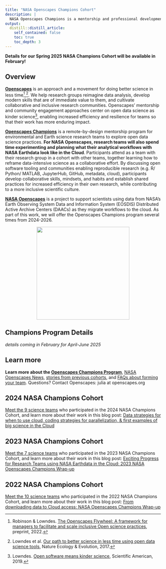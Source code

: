 ```yaml
---
title: "NASA Openscapes Champions Cohort"
description: |
  NASA Openscapes Champions is a mentorship and professional development opportunity for research teams using data from NASA Distributed Active Archive Centers (DAACs) and interested in open science and migrating their analytical workflows to the cloud. 
output:
  distill::distill_article:
    self_contained: false
    toc: true
    toc_depth: 3
---
```


<!---**Join us for our Spring 2024 NASA Champions Cohort, details below!** --->

**Details for our Spring 2025 NASA Champions Cohort will be available in February!**


## Overview

[**Openscapes**](https://openscapes.org) is an approach and a movement for doing better science in less time[^1],[^2]. We help research groups reimagine data analysis, develop modern skills that are of immediate value to them, and cultivate collaborative and inclusive research communities. Openscapes' mentorship and community engagement approaches center on open data science as kinder science[^3], enabling increased efficiency and resilience for teams so that their work has more enduring impact.

[^1]: Robinson & Lowndes. [The Openscapes Flywheel: A framework for managers to facilitate and scale inclusive Open science practices](https://eartharxiv.org/repository/view/4560/), preprint, 2022.

[^2]: Lowndes et al. [Our path to better science in less time using open data science tools](https://nature.com/articles/s41559-017-0160), Nature Ecology & Evolution, 2017.

[^3]: Lowndes. [Open software means kinder science](https://blogs.scientificamerican.com/observations/open-software-means-kinder-science), Scientific American, 2019.

[**Openscapes Champions**](https://openscapes.org/champions) is a remote-by-design mentorship program for environmental and Earth science research teams to explore open data science practices. **For NASA Openscapes, research teams will also spend time experimenting and planning what their analytical workflows with NASA Earthdata look like in the Cloud**. Participants attend as a team with their research group in a cohort with other teams, together learning how to reframe data-intensive science as a collaborative effort. By discussing open software tooling and communities enabling reproducible research (e.g. R/ Python/ MATLAB, JupyterHub, GitHub, metadata, cloud), participants develop collaborative skills, mindsets, and habits and establish shared practices for increased efficiency in their own research, while contributing to a more inclusive scientific culture.

[**NASA Openscapes**](https://nasa-openscapes.github.io) is a project to support scientists using data from NASA's Earth Observing System Data and Information System (EOSDIS) Distributed Active Archive Centers (DAACs) as they migrate workflows to the cloud. As part of this work, we will offer the Openscapes Champions program several times from 2024-2026.

<center><img src="images/nasa-openscapes.png" width="300px"/></center>

## Champions Program Details

*details coming in February for April-June 2025*

<!---
**This NASA Openscapes Champions Cohort will run from April-May 2024!** We will meet as a cohort five times over two months, on alternating Wednesdays, with additional optional coworking times. 

-   **Dates:** April 3, 17, May 1, 15, 29.
-   **Times:** 10:00-11:30 am Pacific Time
-   **Where:** remotely, via Zoom
-   **What we learn:** details coming soon, see the [2023 cohort webpage](https://nasa-openscapes.github.io/2023-nasa-champions/)
-   **Who:** Cohort of 7 research groups that work with NASA Earthdata and interested in workflows in the Cloud. Each team consists of a team lead (faculty, principal investigator, etc) and up to 4 team members of your choice (graduate students, post docs, research techs, etc). Teams can also be collaborating in other ways and do not need to be a formal research group.
-   **Cost:** Free; this opportunity is supported by NASA funding to Openscapes
-   **Expected time commitment:** 8hrs/month for 2 months is a minimum expected time commitment. This accounts for 3 hours/month of synchronous Cohort Calls, optional Coworking hours, and team Seaside Chats where you plan with your research group to strengthen shared workflows.

## Nominate your team for Spring 2024

**Nominate your team by completing [this Google Form](https://forms.gle/N5TuCwUXQPipL8Y77) by March 19, 2024** - date extended. This opportunity is open only to research groups that work with data from [NASA Data Centers [DAACs]](https://www.earthdata.nasa.gov/eosdis/daacs). Priority will be given to researchers using data from DAACs participating in Openscapes this year: LP DAAC, NSIDC, PO.DAAC, GES DISC, ASDC, ORNL DAAC, ASDC, OBDAAC, LAADS, GHRC, SEDAC, and ASF.

Please submit one nomination per team, preferably by the team lead (faculty, principal investigator, etc). Participants from previous cohorts are welcome. We will confirm participation on a rolling basis.


--->

## Learn more



<!---

[eScience Hackweeks](https://escience.washington.edu/using-data-science/hackweeks/) share Openscapes' goals of supporting research teams with inclusive open science practices for data-intensive science, and our events are designed with complementary structure to support these goals. The Champions Program supports teams in discussion-based planning and mindsets and meets virtually for 1.5 hours every other week for 2 months. eScience Hackweeks support hands-on skillbuilding and projects and meet daily for 5-10 days. NASA Openscapes is partnering with eScience to share lessons learned and better support researchers together, and **we invite researchers to participate in both Openscapes Champions and eScience Hackweeks to learn and deepen your skills for long-term workflow change for modern science**. Upcoming Hackweeks: 

-   [https://icesat-2.hackweek.io](https://icesat-2.hackweek.io/)  Aug 7-11

-   [https://oceanhackweek.org](https://oceanhackweek.org/)  likely August

--->

**Learn more about the [Openscapes Champions Program](https://openscapes.org/champions)**, [NASA Openscapes News](news.qmd), [stories from previous cohorts](https://openscapes.org/blog#category=champions), and [FAQs about forming your team](https://openscapes.org/faq). Questions? Contact Openscapes: julia at openscapes.org


## 2024 NASA Champions Cohort

[Meet the 9 science teams](https://nasa-openscapes.github.io/2024-nasa-champions/) who participated in the 2024 NASA Champions Cohort, and learn more about their work in this blog post: [Data strategies for when to use cloud, coding strategies for parallelization, & first examples of big science in the Cloud](https://nasa-openscapes.github.io/news/2024-07-24-2024-nasa-champions-cohort/)


## 2023 NASA Champions Cohort

[Meet the 7 science teams](https://nasa-openscapes.github.io/2023-nasa-champions/) who participated in the 2023 NASA Champions Cohort, and learn more about their work in this blog post: [Exciting Progress for Research Teams using NASA Earthdata in the Cloud: 2023 NASA Openscapes Champions Wrap-up](https://nasa-openscapes.github.io/news/2023-08-01-nasa-champions/)

## 2022 NASA Champions Cohort

[Meet the 10 science teams](https://nasa-openscapes.github.io/2022-nasa-champions/) who participated in the 2022 NASA Champions Cohort, and learn more about their work in this blog post: [From downloading data to Cloud access: NASA Openscapes Champions Wrap-up](https://www.openscapes.org/blog/2022/05/12/nasa-2022-champions/)
